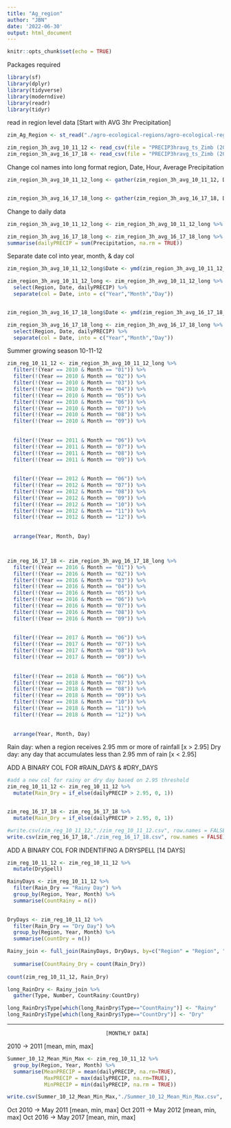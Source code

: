 ```yaml
---
title: "Ag_region"
author: "JBN"
date: '2022-06-30'
output: html_document
---
```


```r
knitr::opts_chunk$set(echo = TRUE)
```
Packages required
```r
library(sf)
library(dplyr)
library(tidyverse)
library(moderndive)
library(readr)
library(tidyr)
```


read in region level data [Start with AVG 3hr Precipitation]
```r
zim_Ag_Region <- st_read("./agro-ecological-regions/agro-ecological-regions.shp")

zim_region_3h_avg_10_11_12 <- read_csv(file = "PRECIP3hravg_ts_Zimb (2010-2012).csv")
zim_region_3h_avg_16_17_18 <- read_csv(file = "PRECIP3hravg_ts_Zimb (2016-2018).csv")
```

Change col names into long format region, Date, Hour, Average Precipitation
```r
zim_region_3h_avg_10_11_12_long <- gather(zim_region_3h_avg_10_11_12, Date, Precipitation, '3B42_20100101_03_7A_precipitation': '3B42_20121231_00_7_precipitation') %>% select(Date, Precipitation,nat_region) %>% rename(Region = nat_region)%>% separate( col=Date, into=c('useless', 'Date','Hour','useless2', "Pre"), sep='_') %>% select(-Pre, -useless,-useless2)


zim_region_3h_avg_16_17_18_long <- gather(zim_region_3h_avg_16_17_18, Date, Precipitation, '3B42_20160101_03_7_precipitation': '3B42_20181231_00_7_precipitation') %>% select(Date, Precipitation, nat_region) %>% rename(Region = nat_region)%>% separate( col=Date, into=c('useless', 'Date','Hour','useless2', "Pre"), sep='_') %>% select(-Pre, -useless,-useless2)


```

Change to daily data
```r
zim_region_3h_avg_10_11_12_long <- zim_region_3h_avg_10_11_12_long %>% group_by(Date,Region)%>% summarise(dailyPRECIP = sum(Precipitation, na.rm = TRUE))

zim_region_3h_avg_16_17_18_long <- zim_region_3h_avg_16_17_18_long %>% group_by(Date, Region) %>%
summarise(dailyPRECIP = sum(Precipitation, na.rm = TRUE))


```

Separate date col into year, month, & day col
```r

zim_region_3h_avg_10_11_12_long$Date <- ymd(zim_region_3h_avg_10_11_12_long$Date)

zim_region_3h_avg_10_11_12_long <- zim_region_3h_avg_10_11_12_long %>% 
  select(Region, Date, dailyPRECIP) %>% 
  separate(col = Date, into = c("Year","Month","Day"))


zim_region_3h_avg_16_17_18_long$Date <- ymd(zim_region_3h_avg_16_17_18_long$Date)

zim_region_3h_avg_16_17_18_long <- zim_region_3h_avg_16_17_18_long %>% 
  select(Region, Date, dailyPRECIP) %>% 
  separate(col = Date, into = c("Year","Month","Day"))

```


Summer growing season 10-11-12
```r
zim_reg_10_11_12 <- zim_region_3h_avg_10_11_12_long %>%
  filter(!(Year == 2010 & Month == "01")) %>%
  filter(!(Year == 2010 & Month == "02")) %>%
  filter(!(Year == 2010 & Month == "03")) %>%
  filter(!(Year == 2010 & Month == "04")) %>%
  filter(!(Year == 2010 & Month == "05")) %>%
  filter(!(Year == 2010 & Month == "06")) %>%
  filter(!(Year == 2010 & Month == "07")) %>%
  filter(!(Year == 2010 & Month == "08")) %>%
  filter(!(Year == 2010 & Month == "09")) %>%
  
  
  filter(!(Year == 2011 & Month == "06")) %>%
  filter(!(Year == 2011 & Month == "07")) %>%
  filter(!(Year == 2011 & Month == "08")) %>%
  filter(!(Year == 2011 & Month == "09")) %>%
  
  
  filter(!(Year == 2012 & Month == "06")) %>%
  filter(!(Year == 2012 & Month == "07")) %>%
  filter(!(Year == 2012 & Month == "08")) %>%
  filter(!(Year == 2012 & Month == "09")) %>%
  filter(!(Year == 2012 & Month == "10")) %>%
  filter(!(Year == 2012 & Month == "11")) %>%
  filter(!(Year == 2012 & Month == "12")) %>%
  
  
  arrange(Year, Month, Day)



zim_reg_16_17_18 <- zim_region_3h_avg_16_17_18_long %>%
  filter(!(Year == 2016 & Month == "01")) %>%
  filter(!(Year == 2016 & Month == "02")) %>%
  filter(!(Year == 2016 & Month == "03")) %>%
  filter(!(Year == 2016 & Month == "04")) %>%
  filter(!(Year == 2016 & Month == "05")) %>%
  filter(!(Year == 2016 & Month == "06")) %>%
  filter(!(Year == 2016 & Month == "07")) %>%
  filter(!(Year == 2016 & Month == "08")) %>%
  filter(!(Year == 2016 & Month == "09")) %>%
  
  
  filter(!(Year == 2017 & Month == "06")) %>%
  filter(!(Year == 2017 & Month == "07")) %>%
  filter(!(Year == 2017 & Month == "08")) %>%
  filter(!(Year == 2017 & Month == "09")) %>%
  
  
  filter(!(Year == 2018 & Month == "06")) %>%
  filter(!(Year == 2018 & Month == "07")) %>%
  filter(!(Year == 2018 & Month == "08")) %>%
  filter(!(Year == 2018 & Month == "09")) %>%
  filter(!(Year == 2018 & Month == "10")) %>%
  filter(!(Year == 2018 & Month == "11")) %>%
  filter(!(Year == 2018 & Month == "12")) %>%
  
  
  arrange(Year, Month, Day)
```


Rain day: when a region receives 2.95 mm or more of rainfall [x > 2.95]
 Dry day: any day that accumulates less than 2.95 mm of rain [x < 2.95]
 
ADD A BINARY COL FOR #RAIN_DAYS & #DRY_DAYS
```r
#add a new col for rainy or dry day based on 2.95 threshold 
zim_reg_10_11_12 <- zim_reg_10_11_12 %>% 
  mutate(Rain_Dry = if_else(dailyPRECIP > 2.95, 0, 1))


zim_reg_16_17_18 <- zim_reg_16_17_18 %>% 
  mutate(Rain_Dry = if_else(dailyPRECIP > 2.95, 0, 1))

#write.csv(zim_reg_10_11_12,"./zim_reg_10_11_12.csv", row.names = FALSE)
write.csv(zim_reg_16_17_18,"./zim_reg_16_17_18.csv", row.names = FALSE)
```

ADD A BINARY COL FOR INDENTIFING A DRYSPELL [14 DAYS]
```r
zim_reg_10_11_12 <- zim_reg_10_11_12 %>%
  mutate(DrySpell)
```




























```r
RainyDays <- zim_reg_10_11_12 %>% 
  filter(Rain_Dry == "Rainy Day") %>% 
  group_by(Region, Year, Month) %>% 
  summarise(CountRainy = n())
  

DryDays <- zim_reg_10_11_12 %>% 
  filter(Rain_Dry == "Dry Day") %>% 
  group_by(Region, Year, Month) %>% 
  summarise(CountDry = n())

Rainy_join <- full_join(RainyDays, DryDays, by=c("Region" = "Region", "Year" = "Year", "Month" = "Month"))
  
  summarise(CountRainy_Dry = count(Rain_Dry))
  
count(zim_reg_10_11_12, Rain_Dry)
```

 

```r
long_RainDry <- Rainy_join %>% 
  gather(Type, Number, CountRainy:CountDry)

long_RainDry$Type[which(long_RainDry$Type=="CountRainy")] <- "Rainy"
long_RainDry$Type[which(long_RainDry$Type=="CountDry")] <- "Dry"

```











--------------------------------------------------------------------------------------
                                    [MONTHLY DATA]
2010 -> 2011 [mean, min, max]
```r
Summer_10_12_Mean_Min_Max <- zim_reg_10_11_12 %>%
  group_by(Region, Year, Month) %>% 
  summarise(MeanPRECIP = mean(dailyPRECIP, na.rm=TRUE),
            MaxPRECIP = max(dailyPRECIP, na.rm=TRUE),
            MinPRECIP = min(dailyPRECIP, na.rm = TRUE))

write.csv(Summer_10_12_Mean_Min_Max,"./Summer_10_12_Mean_Min_Max.csv", row.names = FALSE)
```


Oct 2010 -> May 2011 [mean, min, max]
Oct 2011 -> May 2012 [mean, min, max]
Oct 2016 -> May 2017 [mean, min, max]

